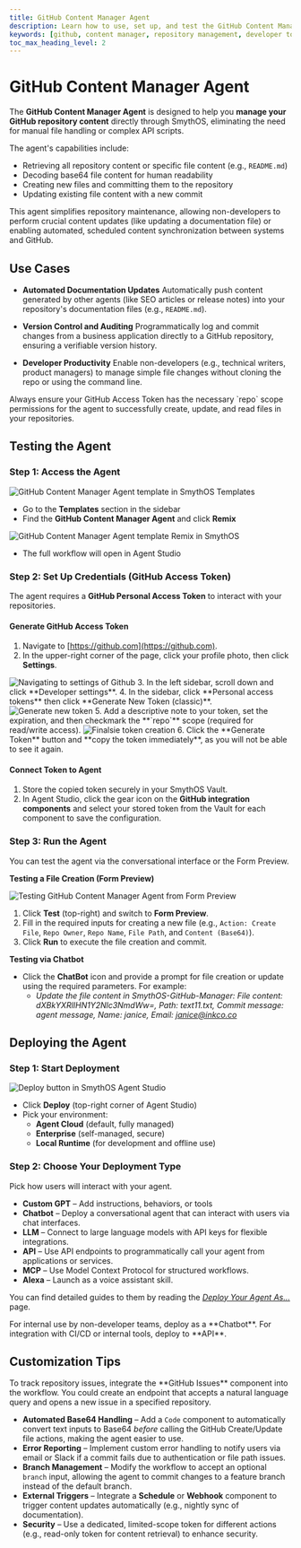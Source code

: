 ```yaml
---
title: GitHub Content Manager Agent
description: Learn how to use, set up, and test the GitHub Content Manager Agent in SmythOS to programmatically manage repository files, including creating, updating, and retrieving content.
keywords: [github, content manager, repository management, developer tools, api, SmythOS]
toc_max_heading_level: 2
---
```


# GitHub Content Manager Agent

The **GitHub Content Manager Agent** is designed to help you **manage your GitHub repository content** directly through SmythOS, eliminating the need for manual file handling or complex API scripts.

The agent's capabilities include:

- Retrieving all repository content or specific file content (e.g., `README.md`)
- Decoding base64 file content for human readability
- Creating new files and committing them to the repository
- Updating existing file content with a new commit

<Youtube videoId="HCzyC1vAd7Q" title="SmythOS - Github Content Manager Agent" />

<InfoCallout title="Why use this agent?">
This agent simplifies repository maintenance, allowing non-developers to perform crucial content updates (like updating a documentation file) or enabling automated, scheduled content synchronization between systems and GitHub.
</InfoCallout>

<Spacer size="lg" />

## Use Cases

- **Automated Documentation Updates**
  Automatically push content generated by other agents (like SEO articles or release notes) into your repository's documentation files (e.g., `README.md`).

- **Version Control and Auditing**
  Programmatically log and commit changes from a business application directly to a GitHub repository, ensuring a verifiable version history.

- **Developer Productivity**
  Enable non-developers (e.g., technical writers, product managers) to manage simple file changes without cloning the repo or using the command line.

<TipCallout title="Pro tip">
Always ensure your GitHub Access Token has the necessary `repo` scope permissions for the agent to successfully create, update, and read files in your repositories.
</TipCallout>

<Spacer size="lg" />

## Testing the Agent

### Step 1: Access the Agent

<Image src="/docs/img/github_content_manager_agent/Homepage.jpg" alt="GitHub Content Manager Agent template in SmythOS Templates" />

- Go to the **Templates** section in the sidebar
- Find the **GitHub Content Manager Agent** and click **Remix**

<Image src="/docs/img/github_content_manager_agent/Remix.jpg" alt="GitHub Content Manager Agent template Remix in SmythOS" />

- The full workflow will open in Agent Studio

<Spacer size="md" />

### Step 2: Set Up Credentials (GitHub Access Token)

The agent requires a **GitHub Personal Access Token** to interact with your repositories.

#### Generate GitHub Access Token

1.  Navigate to [https://github.com](https://github.com).
2.  In the upper-right corner of the page, click your profile photo, then click **Settings**.
<Image src="/docs/img/github_content_manager_agent/Image 1.png" alt="Navigating to settings of Github"/>
3.  In the left sidebar, scroll down and click **Developer settings**.
4.  In the sidebar, click **Personal access tokens** then click **Generate New Token (classic)**.
<Image src="/docs/img/github_content_manager_agent/Image 4.png" alt="Generate new token"/>
5.  Add a descriptive note to your token, set the expiration, and then checkmark the **`repo`** scope (required for read/write access).
<Image src="/docs/img/github_content_manager_agent/Image 5.png" alt="Finalsie token creation"/>
6.  Click the **Generate Token** button and **copy the token immediately**, as you will not be able to see it again.

#### Connect Token to Agent

1.  Store the copied token securely in your SmythOS Vault.
2.  In Agent Studio, click the gear icon on the **GitHub integration components** and select your stored token from the Vault for each component to save the configuration.

<Spacer size="md" />

### Step 3: Run the Agent

You can test the agent via the conversational interface or the Form Preview.

**Testing a File Creation (Form Preview)**

<Image src="/docs/img/github_content_manager_agent/Form Preview.jpg" alt="Testing GitHub Content Manager Agent from Form Preview" />

1.  Click **Test** (top-right) and switch to **Form Preview**.
2.  Fill in the required inputs for creating a new file (e.g., `Action: Create File`, `Repo Owner`, `Repo Name`, `File Path`, and `Content (Base64)`).
3.  Click **Run** to execute the file creation and commit.

<Spacer size="md" />

**Testing via Chatbot**

-   Click the **ChatBot** icon and provide a prompt for file creation or update using the required parameters. For example:
    - *Update the file content in SmythOS-GitHub-Manager: File content: dXBkYXRlIHN1Y2Nlc3NmdWw=, Path: text11.txt, Commit message: agent message, Name: janice, Email: janice@inkco.co*

<Spacer size="lg" />

## Deploying the Agent

### Step 1: Start Deployment

<Image src="/docs/img/github_content_manager_agent/Deploy.png" alt="Deploy button in SmythOS Agent Studio" />

- Click **Deploy** (top-right corner of Agent Studio)
- Pick your environment:
  - **Agent Cloud** (default, fully managed)
  - **Enterprise** (self-managed, secure)
  - **Local Runtime** (for development and offline use)

<Spacer size="md" />

### Step 2: Choose Your Deployment Type

Pick how users will interact with your agent.

- **Custom GPT** – Add instructions, behaviors, or tools
- **Chatbot** – Deploy a conversational agent that can interact with users via chat interfaces.
- **LLM** – Connect to large language models with API keys for flexible integrations.
- **API** – Use API endpoints to programmatically call your agent from applications or services.
- **MCP** – Use Model Context Protocol for structured workflows.
- **Alexa** – Launch as a voice assistant skill.

You can find detailed guides to them by reading the *[Deploy Your Agent As...](/docs/agent-deployments/deployments/)* page.

<InfoCallout title="Best option">
For internal use by non-developer teams, deploy as a **Chatbot**. For integration with CI/CD or internal tools, deploy to **API**.
</InfoCallout>

<Spacer size="lg" />

## Customization Tips

<TipCallout title="Example customization">
To track repository issues, integrate the **GitHub Issues** component into the workflow. You could create an endpoint that accepts a natural language query and opens a new issue in a specified repository.
</TipCallout>

- **Automated Base64 Handling** – Add a `Code` component to automatically convert text inputs to Base64 *before* calling the GitHub Create/Update file actions, making the agent easier to use.
- **Error Reporting** – Implement custom error handling to notify users via email or Slack if a commit fails due to authentication or file path issues.
- **Branch Management** – Modify the workflow to accept an optional `branch` input, allowing the agent to commit changes to a feature branch instead of the default branch.
- **External Triggers** – Integrate a **Schedule** or **Webhook** component to trigger content updates automatically (e.g., nightly sync of documentation).
- **Security** – Use a dedicated, limited-scope token for different actions (e.g., read-only token for content retrieval) to enhance security.